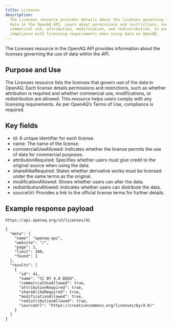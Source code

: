 ```yaml
---
title: Licenses
description:
  The Licenses resource provides details about the licenses governing the use of
  data in the OpenAQ API. Learn about permissions and restrictions, such as
  commercial use, attribution, modification, and redistribution, to ensure
  compliance with licensing requirements when using data on OpenAQ.
---
```




The Licenses resource in the OpenAQ API provides information about the licenses
governing the use of data within the API.

## Purpose and Use

The Licenses resource lists the licenses that govern use of the data in OpenAQ.
Each license details permissions and restrictions, such as whether attribution
is required and whether commercial use, modifications, or redistribution are
allowed. This resource helps users comply with any licensing requirements. As
per OpenAQ’s Terms of Use, compliance is required.

## Key fields

- id: A unique identifier for each license.
- name: The name of the license.
- commercialUseAllowed: Indicates whether the license permits the use of data
  for commercial purposes.
- attributionRequired: Specifies whether users must give credit to the original
  source when using the data.
- shareAlikeRequired: States whether derivative works must be licensed under the
  same terms as the original.
- modificationAllowed: Shows whether users can alter the data.
- redistributionAllowed: Indicates whether users can distribute the data.
- sourceUrl: Provides a link to the official license terms for further details.

## Example response payload

`https://api.openaq.org/v3/licenses/41`

```
{
  "meta": {
    "name": "openaq-api",
    "website": "/",
    "page": 1,
    "limit": 100,
    "found": 1
  },
  "results": [
    {
      "id": 41,
      "name": "CC BY 4.0 DEED",
      "commercialUseAllowed": true,
      "attributionRequired": true,
      "shareAlikeRequired": true,
      "modificationAllowed": true,
      "redistributionAllowed": true,
      "sourceUrl": "https://creativecommons.org/licenses/by/4.0/"
    }
  ]
}
```

<FeedbackForm />